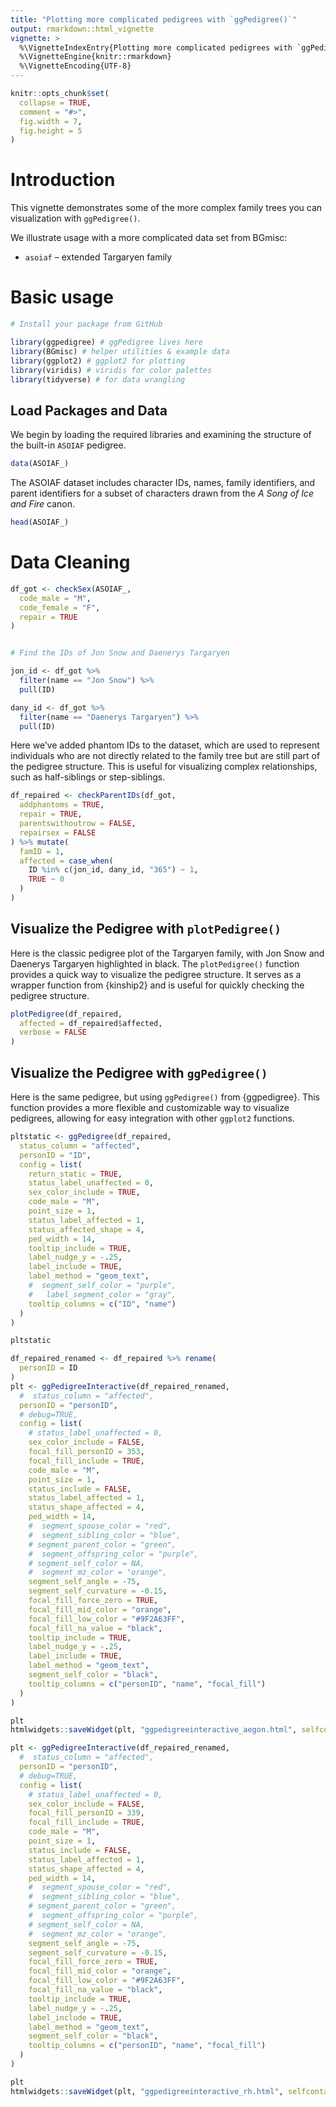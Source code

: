 ```yaml
---
title: "Plotting more complicated pedigrees with `ggPedigree()`"
output: rmarkdown::html_vignette
vignette: >
  %\VignetteIndexEntry{Plotting more complicated pedigrees with `ggPedigree()`}
  %\VignetteEngine{knitr::rmarkdown}
  %\VignetteEncoding{UTF-8}
---
```


```r
knitr::opts_chunk$set(
  collapse = TRUE,
  comment = "#>",
  fig.width = 7,
  fig.height = 5
)
```



# Introduction

This vignette demonstrates some of the more complex family trees you can visualization with `ggPedigree()`.

We illustrate usage with a more complicated data set from BGmisc:

- `asoiaf` – extended Targaryen family


# Basic usage

```r
# Install your package from GitHub

library(ggpedigree) # ggPedigree lives here
library(BGmisc) # helper utilities & example data
library(ggplot2) # ggplot2 for plotting
library(viridis) # viridis for color palettes
library(tidyverse) # for data wrangling
```

## Load Packages and Data

We begin by loading the required libraries and examining the structure of the built-in `ASOIAF` pedigree.

```r
data(ASOIAF_)
```

The ASOIAF dataset includes character IDs, names, family identifiers, and  parent identifiers for a subset of characters drawn from the *A Song of Ice and Fire* canon.

```r
head(ASOIAF_)
```


# Data Cleaning

```r
df_got <- checkSex(ASOIAF_,
  code_male = "M",
  code_female = "F",
  repair = TRUE
)


# Find the IDs of Jon Snow and Daenerys Targaryen

jon_id <- df_got %>%
  filter(name == "Jon Snow") %>%
  pull(ID)

dany_id <- df_got %>%
  filter(name == "Daenerys Targaryen") %>%
  pull(ID)
```

Here we've added phantom IDs to the dataset, which are used to represent individuals who are not directly related to the family tree but are still part of the pedigree structure. This is useful for visualizing complex relationships, such as half-siblings or step-siblings.

```r
df_repaired <- checkParentIDs(df_got,
  addphantoms = TRUE,
  repair = TRUE,
  parentswithoutrow = FALSE,
  repairsex = FALSE
) %>% mutate(
  famID = 1,
  affected = case_when(
    ID %in% c(jon_id, dany_id, "365") ~ 1,
    TRUE ~ 0
  )
)
```


## Visualize the Pedigree with `plotPedigree()`


Here is the classic pedigree plot of the Targaryen family, with Jon Snow and Daenerys Targaryen highlighted in black. The `plotPedigree()` function provides a quick way to visualize the pedigree structure. It serves as a wrapper function from {kinship2} and is useful for quickly checking the pedigree structure.

```r
plotPedigree(df_repaired,
  affected = df_repaired$affected,
  verbose = FALSE
)
```


## Visualize the Pedigree with `ggPedigree()`

Here is the same pedigree, but using `ggPedigree()` from {ggpedigree}. This function provides a more flexible and customizable way to visualize pedigrees, allowing for easy integration with other `ggplot2` functions.


```r
pltstatic <- ggPedigree(df_repaired,
  status_column = "affected",
  personID = "ID",
  config = list(
    return_static = TRUE,
    status_label_unaffected = 0,
    sex_color_include = TRUE,
    code_male = "M",
    point_size = 1,
    status_label_affected = 1,
    status_affected_shape = 4,
    ped_width = 14,
    tooltip_include = TRUE,
    label_nudge_y = -.25,
    label_include = TRUE,
    label_method = "geom_text",
    #  segment_self_color = "purple",
    #   label_segment_color = "gray",
    tooltip_columns = c("ID", "name")
  )
)

pltstatic
```


```r
df_repaired_renamed <- df_repaired %>% rename(
  personID = ID
)
plt <- ggPedigreeInteractive(df_repaired_renamed,
  #  status_column = "affected",
  personID = "personID",
  # debug=TRUE,
  config = list(
    # status_label_unaffected = 0,
    sex_color_include = FALSE,
    focal_fill_personID = 353,
    focal_fill_include = TRUE,
    code_male = "M",
    point_size = 1,
    status_include = FALSE,
    status_label_affected = 1,
    status_shape_affected = 4,
    ped_width = 14,
    #  segment_spouse_color = "red",
    #  segment_sibling_color = "blue",
    # segment_parent_color = "green",
    #  segment_offspring_color = "purple",
    # segment_self_color = NA,
    #  segment_mz_color = "orange",
    segment_self_angle = -75,
    segment_self_curvature = -0.15,
    focal_fill_force_zero = TRUE,
    focal_fill_mid_color = "orange",
    focal_fill_low_color = "#9F2A63FF",
    focal_fill_na_value = "black",
    tooltip_include = TRUE,
    label_nudge_y = -.25,
    label_include = TRUE,
    label_method = "geom_text",
    segment_self_color = "black",
    tooltip_columns = c("personID", "name", "focal_fill")
  )
)

plt
htmlwidgets::saveWidget(plt, "ggpedigreeinteractive_aegon.html", selfcontained = TRUE)

plt <- ggPedigreeInteractive(df_repaired_renamed,
  #  status_column = "affected",
  personID = "personID",
  # debug=TRUE,
  config = list(
    # status_label_unaffected = 0,
    sex_color_include = FALSE,
    focal_fill_personID = 339,
    focal_fill_include = TRUE,
    code_male = "M",
    point_size = 1,
    status_include = FALSE,
    status_label_affected = 1,
    status_shape_affected = 4,
    ped_width = 14,
    #  segment_spouse_color = "red",
    #  segment_sibling_color = "blue",
    # segment_parent_color = "green",
    #  segment_offspring_color = "purple",
    # segment_self_color = NA,
    #  segment_mz_color = "orange",
    segment_self_angle = -75,
    segment_self_curvature = -0.15,
    focal_fill_force_zero = TRUE,
    focal_fill_mid_color = "orange",
    focal_fill_low_color = "#9F2A63FF",
    focal_fill_na_value = "black",
    tooltip_include = TRUE,
    label_nudge_y = -.25,
    label_include = TRUE,
    label_method = "geom_text",
    segment_self_color = "black",
    tooltip_columns = c("personID", "name", "focal_fill")
  )
)

plt
htmlwidgets::saveWidget(plt, "ggpedigreeinteractive_rh.html", selfcontained = TRUE)
```




